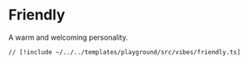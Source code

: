 # Friendly

A warm and welcoming personality.

```tsx [src/vibes/friendly.ts]
// [!include ~/../../templates/playground/src/vibes/friendly.ts]
```
